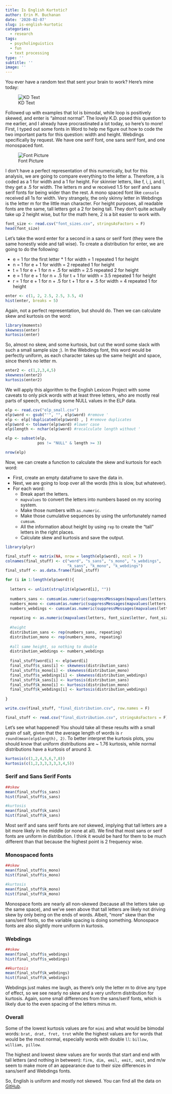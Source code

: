 ```yaml
---
title: Is English Kurtotic?
author: Erin M. Buchanan
date: '2020-02-07'
slug: is-english-kurtotic
categories:
  - research
tags:
  - psycholinguistics
  - fun
  - text processing
type: ''
subtitle: ''
image: ''
---
```


You ever have a random text that sent your brain to work? Here's mine today:

![KD Text](https://www.aggieerin.com/post/kd_text.png)

Followed up with examples that lol is bimodal, while loop is positively skewed, and enter is "almost normal". The lovely K.D. posed this question to me earlier, and I already have procrastinated a lot today, so here's to more! First, I typed out some fonts in Word to help me figure out how to code the two important parts for this question: width and height. Webdings specifically by request. We have one serif font, one sans serif font, and one monospaced font.

![Font Picture](https://www.aggieerin.com/post/fonts.png)

I don't have a perfect representation of this numerically, but for this analysis, we are going to compare everything to the letter a. Therefore, a is coded as a 1 for width and a 1 for height. For skinnier letters, like f, i, j, and l, they get a .5 for width. The letters m and w received 1.5 for serif and sans serif fonts for being wider than the rest. A mono spaced font like `console` received all 1s for width. Very strangely, the only skinny letter in Webdings is the letter m for the little man character. For height purposes, all readable fonts are the same, tall letters got a 2 for being tall. They don't quite actually take up 2 height wise, but for the math here, 2 is a bit easier to work with.

```r
font_size <- read.csv("font_sizes.csv", stringsAsFactors = F)
head(font_size)
```

Let's take the word enter for a second in a sans or serif font (they were the same honestly wide and tall wise). To create a distribution for enter, we are going to do the following:

- e = 1 for the first letter * 1 for width = 1 repeated 1 for height
- n = 1 for e + 1 for width = 2 repeated 1 for height
- t = 1 for e + 1 for n + .5 for width = 2.5 repeated 2 for height
- e = 1 for e + 1 for n + .5 for t + 1 for width = 3.5 repeated 1 for height
- r = 1 for e + 1 for n + .5 for t + 1 for e + .5 for width = 4 repeated 1 for height

```r
enter <- c(1, 2, 2.5, 2.5, 3.5, 4)
hist(enter, breaks = 5)
```

Again, not a perfect representation, but should do. Then we can calculate skew and kurtosis on the word:

```r
library(moments)
skewness(enter)
kurtosis(enter)
```

So, almost no skew, and some kurtosis, but cut the word some slack with such a small sample size ;). In the Webdings font, this word would be perfectly uniform, as each character takes up the same height and space, since there's no letter m. 

```r
enter2 <- c(1,2,3,4,5)
skewness(enter2)
kurtosis(enter2)
```

We will apply this algorithm to the English Lexicon Project with some caveats to only pick words with at least three letters, who are mostly real parts of speech, excluding some NULL values in the ELP data. 

```r
elp <- read.csv("elp_small.csv")
elp$word <- gsub("'", "", elp$word) #remove '
elp <- elp[!duplicated(elp$word) , ] #remove duplicates
elp$word <- tolower(elp$word) #lower case
elp$length <- nchar(elp$word) #recalculate length without '

elp <- subset(elp, 
              pos != "NULL" & length >= 3)

nrow(elp)
```

Now, we can create a function to calculate the skew and kurtosis for each word:

- First, create an empty dataframe to save the data in.
- Next, we are going to loop over all the words (this is slow, but whatever).
- For each word:
  - Break apart the letters.
  - `mapvalues` to convert the letters into numbers based on my scoring system.
  - Make those numbers with `as.numeric`.
  - Make those cumulative sequences by using the unfortunately named `cumsum`. 
  - All the information about height by using `rep` to create the "tall" letters in the right places. 
  - Calculate skew and kurtosis and save the output. 

```r
library(plyr)

final_stuff <- matrix(NA, nrow = length(elp$word), ncol = 7)
colnames(final_stuff) <- c("word", "s_sans", "s_mono", "s_webdings", 
                           "k_sans", "k_mono", "k_webdings")
final_stuff <- as.data.frame(final_stuff)

for (i in 1:length(elp$word)){
  
  letters <- unlist(strsplit(elp$word[i], ""))
  
  numbers_sans <- cumsum(as.numeric(suppressMessages(mapvalues(letters, font_size$letter, font_size$sans_serif))))
  numbers_mono <- cumsum(as.numeric(suppressMessages(mapvalues(letters, font_size$letter, font_size$mono))))
  numbers_webdings <- cumsum(as.numeric(suppressMessages(mapvalues(letters, font_size$letter, font_size$webdings))))
  
  repeating <- as.numeric(mapvalues(letters, font_size$letter, font_size$height))
  
  #height
  distribution_sans <- rep(numbers_sans, repeating)
  distribution_mono <- rep(numbers_mono, repeating)
  
  #all same height, so nothing to double
  distribution_webdings <- numbers_webdings
  
  final_stuff$word[i] <- elp$word[i]
  final_stuff$s_sans[i] <- skewness(distribution_sans)
  final_stuff$s_mono[i] <- skewness(distribution_mono)
  final_stuff$s_webdings[i] <- skewness(distribution_webdings)
  final_stuff$k_sans[i] <- kurtosis(distribution_sans)
  final_stuff$k_mono[i] <- kurtosis(distribution_mono)
  final_stuff$k_webdings[i] <- kurtosis(distribution_webdings)
    
}

write.csv(final_stuff, "final_distribution.csv", row.names = F)
```

```r
final_stuff <- read.csv("final_distribution.csv", stringsAsFactors = F)
```

Let's see what happened! You should take all these results with a small grain of salt, given that the average length of words is `r round(mean(elp$length), 2)`. To better interpret the kurtosis plots, you should know that uniform distributions are ~ 1.76 kurtosis, while normal distributions have a kurtosis of around 3.

```r
kurtosis(c(1,2,4,5,6,7,8))
kurtosis(c(1,2,3,3,3,3,3,4,5))
```

### Serif and Sans Serif Fonts 

```r
##skew
mean(final_stuff$s_sans)
hist(final_stuff$s_sans)

#kurtosis
mean(final_stuff$k_sans)
hist(final_stuff$k_sans)
```

Most serif and sans serif fonts are *not* skewed, implying that tall letters are a bit more likely in the middle (or none at all).  We find that most sans or serif fonts are uniform in distribution. I think it would be hard for them to be much different than that because the highest point is 2 frequency wise.

### Monospaced fonts

```r
##skew
mean(final_stuff$s_mono)
hist(final_stuff$s_mono)

#kurtosis
mean(final_stuff$k_mono)
hist(final_stuff$k_mono)
```

Monospace fonts are nearly all non-skewed (because all the letters take up the same space), and we've seen above that tall letters are likely not driving skew by only being on the ends of words. Albeit, "more" skew than the sans/serif fonts, so the variable spacing is doing something. Monospace fonts are also slightly more uniform in kurtosis. 

### Webdings

```r
##skew
mean(final_stuff$s_webdings)
hist(final_stuff$s_webdings)

##kurtosis
mean(final_stuff$k_webdings)
hist(final_stuff$k_webdings)
```

Webdings just makes me laugh, as there's only the letter m to drive any type of effect, so we see nearly no skew and a very uniform distribution for kurtosis. Again, some small differences from the sans/serif fonts, which is likely due to the even spacing of the letters minus m. 

### Overall

Some of the lowest kurtosis values are for `mimi` and what would be bimodal words: `brat, drat, fret, trot` while the highest values are for words that would be the most normal, especially words with double `ll`: `billow, william, pillow`.

The highest and lowest skew values are for words that start and end with tall letters (and nothing in between): `firm, dim, emil, emit, omit`, and m/w seem to make more of an appearance due to their size differences in sans/serif and Webdings fonts.

So, English is uniform and mostly not skewed. You can find all the data on [GitHub](https://github.com/doomlab/doomlab.github.io/tree/master/post).
